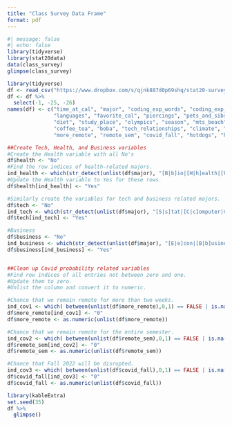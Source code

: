 ```yaml
---
title: "Class Survey Data Frame"
format: pdf
---
```


```r
#| message: false
#| echo: false
library(tidyverse)
library(stat20data)
data(class_survey)
glimpse(class_survey)
```


```r
library(tidyverse)
df <- read_csv("https://www.dropbox.com/s/qjnk887d0p69shq/stat20-survey.csv?dl=1")
df <- df %>%
  select(-1, -25, -26)
names(df) <- c("time_at_cal", "major", "coding_exp_words", "coding_exp_scale",
               "languages", "favorite_cal", "piercings", "pets_and_sibs", 
               "diet", "study_place", "olympics", "season", "mts_beach",
               "coffee_tea", "boba", "tech_relationships", "climate", "crypto",
               "more_remote", "remote_sem", "covid_fall", "hotdogs", "horse_duck")

##Create Tech, Health, and Business variables
#Create the Health variable with all No's
df$health <- "No"
#Find the row indices of health-related majors.
ind_health <- which(str_detect(unlist(df$major), "[B|b]io|[H|h]ealth|[P|p]sycho|[C|c]og|[N|n]utrition|MEB|[M|m][C|c][B|b]"))
#Update the Health variable to Yes for these rows.
df$health[ind_health] <- "Yes"

#Similarly create the variables for tech and business related majors.
df$tech <- "No"
ind_tech <- which(str_detect(unlist(df$major), "[S|s]tat|[C|c]omputer|CS|EECS|eecs|[E|e]ngineering|[D|d]ata|DS|[A|a]pplied [M|m]ath|Compsci"))
df$tech[ind_tech] <- "Yes"

#Business
df$business <- "No"
ind_business <- which(str_detect(unlist(df$major), "[E|e]con|[B|b]usiness|[H|h]aas | [M]management |Polecon"))
df$business[ind_business] <- "Yes"


##Clean up Covid probability related variables
#Find row indices of all entries not between zero and one. 
#Update them to zero.
#Unlist the column and convert it to numeric.

#Chance that we remain remote for more than two weeks.
ind_cov1 <- which( between(unlist(df$more_remote),0,1) == FALSE | is.na(between(unlist(df$more_remote),0,1)) )
df$more_remote[ind_cov1] <- "0"
df$more_remote <- as.numeric(unlist(df$more_remote))

#Chance that we remain remote for the entire semester.
ind_cov2 <- which( between(unlist(df$remote_sem),0,1) == FALSE | is.na(between(unlist(df$remote_sem),0,1)) )
df$remote_sem[ind_cov2] <- "0"
df$remote_sem <- as.numeric(unlist(df$remote_sem))

#Chance that Fall 2022 will be disrupted.
ind_cov3 <- which( between(unlist(df$covid_fall),0,1) == FALSE | is.na(between(unlist(df$covid_fall),0,1)) )
df$covid_fall[ind_cov3] <- "0"
df$covid_fall <- as.numeric(unlist(df$covid_fall))
```

```r
library(kableExtra)
set.seed(35)
df %>%
  glimpse()
```


